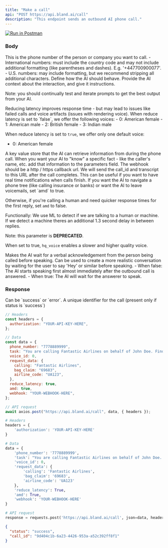 ```yaml
---
title: "Make a call"
api: "POST https://api.bland.ai/call"
description: "This endpoint sends an outbound AI phone call."
---
```


[![Run in Postman](https://run.pstmn.io/button.svg)](https://app.getpostman.com/run-collection/27330001-7ac5597c-12af-4a89-a44c-65dd0ef55b5c?action=collection%2Ffork&source=rip_markdown&collection-url=entityId%3D27330001-7ac5597c-12af-4a89-a44c-65dd0ef55b5c%26entityType%3Dcollection%26workspaceId%3D79400b03-c195-4b0e-a5c8-86d5f13eea6f)

### Body

<ParamField body="phone_number" type="string" required>
  This is the phone number of the person or company you want to call. 
  - International numbers: must include the country code and may not include
  additional formatting (like parentheses and dashes). E.g. '+447700900077'.
  - U.S. numbers: may include formatting, but we recommend stripping
  all additional characters.
</ParamField>

<ParamField body="task" type="string" required>
  Define how the AI should behave. Provide the AI context about the interaction, and give it instructions. 

  Note: you should continually test and iterate prompts to get the best output from your AI.
</ParamField>

<ParamField body="reduce_latency" type="boolean" default="true">
  Reducing latency improves response time - but may lead to issues like failed
  calls and voice artifacts (issues with rendering voice).
</ParamField>

<ParamField body="voice_id" type="number" default="0">
  When reduce latency is set to `false`, we offer the following voices:
  - 0: American female
  - 1: American male
  - 2: British female
  - 3: Indian male
  
  When reduce latency is set to `true`, we offer only one default voice:
  - 0: American female
</ParamField>

<ParamField body="request_data" type="object">
  A key value store that the AI can retrieve information from during the phone call. When you want your AI to "know" a specific fact - like the caller's name, etc. add that information to the parameters field.
</ParamField>

<ParamField body="webhook" type="string">
  The webhook should be a http / https callback url. We will send the call_id and transcript to this URL after the call completes. This can be useful if you want to have real time notifications when calls finish.
</ParamField>

<ParamField body="amd" type="boolean" default="false">
  If you want the AI to navigate a phone tree (like calling insurance or banks) or want the AI to leave voicemails, set `amd` to true.

  Otherwise, if you're calling a human and need quicker response times for the first reply, set `amd` to false.

  Functionally: We use ML to detect if we are talking to a human or machine. If we detect a machine theres an additional 1.3 second delay in between replies.
</ParamField>

<ParamField body="hq_voice" type="boolean" default="false">
  Note: this parameter is <strong>DEPRECATED</strong>. 

  When set to true, `hq_voice` enables a slower and higher quality voice.
</ParamField>

<ParamField body="wait_for_greeting" type="boolean" default="false">
  Makes the AI wait for a verbal acknowledgement from the person being called before speaking. Can be used to create a more realistic conversation by waiting for the user to say 'Hey' or similar before speaking.
  - When false: The AI starts speaking first almost immediately after the outbound call is answered.
  - When true: The AI will wait for the answerer to speak.
</ParamField>

### Response

<ResponseField name="status" type="string">
  Can be `success` or `error`.
</ResponseField>

<ResponseField name="call_id" type="string">
  A unique identifier for the call (present only if status is `success`)
</ResponseField>

<RequestExample>

```javascript SendCall.js
// Headers
const headers = {
  authorization: "YOUR-API-KEY-HERE",
};

// Data
const data = {
  phone_number: "7778889999",
  task: "You are calling Fantastic Airlines on behalf of John Doe. Find out where John's Bags are located.",
  voice_id: 0,
  request_data: {
    calling: "Fantastic Airlines",
    bag_claim: "69683",
    airline_code: "UA123",
  },
  reduce_latency: true,
  amd: true,
  webhook: "YOUR-WEBHOOK-HERE",
};

// API request
await axios.post("https://api.bland.ai/call", data, { headers });
```

```python SendCall.py
# Headers
headers = {
    'authorization': 'YOUR-API-KEY-HERE'
}

# Data
data = {
    'phone_number': '7778889999',
    'task': "You are calling Fantastic Airlines on behalf of John Doe. Find out where John's Bags are located.",
    'voice_id': 0,
    'request_data': {
        'calling': 'Fantastic Airlines',
        'bag_claim': '69683',
        'airline_code': 'UA123'
    },
    'reduce_latency': True,
    'amd': True,
    'webhook': 'YOUR-WEBHOOK-HERE'
}

# API request
response = requests.post('https://api.bland.ai/call', json=data, headers=headers)
```

</RequestExample>

<ResponseExample>

```json Response
{
  "status": "success",
  "call_id": "9d404c1b-6a23-4426-953a-a52c392ff8f1"
}
```

</ResponseExample>
